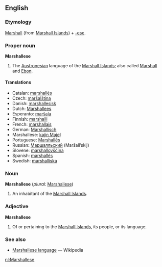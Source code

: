 ==English==
===Etymology===
[[Marshall]] (from [[Marshall Islands]]) + [[-ese]].

===Proper noun===
'''Marshallese'''
# The [[Austronesian]] language of the [[Marshall Islands]]; also called [[Marshall]] and [[Ebon]].

====Translations====
*Catalan: [[marshallès]]
*Czech: [[maršalština]]
*Danish: [[marshallesisk]]
*Dutch: [[Marshallees]]
*Esperanto: [[marŝala]]
*Finnish: [[marshalli]]
*French: [[marshallais]]
*German: [[Marshallisch]]
*Marshallese: [[kajin M̧ajeļ]]
*Portuguese: [[Marshallês]]
*Russian: [[Маршалльский]] (Maršall’skij)
*Slovene: [[marshallovščina]]
*Spanish: [[marshallés]]
*Swedish: [[marshalliska]]

===Noun===
'''Marshallese''' (''plural:'' [[Marshallese]])
# An inhabitant of the [[Marshall Islands]].

===Adjective===
'''Marshallese'''
# Of or pertaining to the [[Marshall Islands]], its people, or its language.

===See also===
*[[w:Marshallese language|Marshallese language]] — Wikipedia

[[nl:Marshallese]]